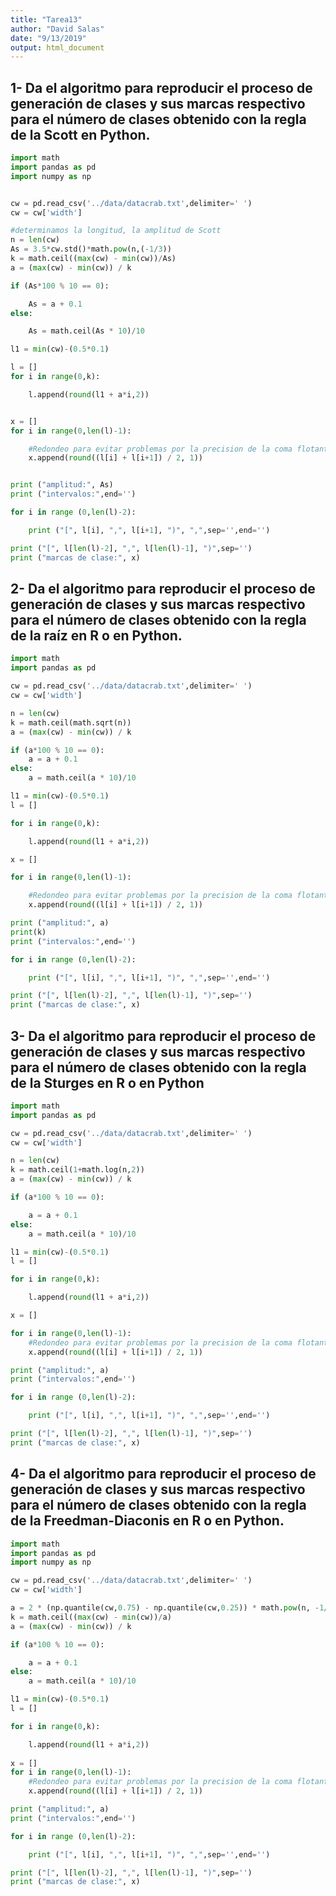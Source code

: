 ```yaml
---
title: "Tarea13"
author: "David Salas"
date: "9/13/2019"
output: html_document
---
```


## 1- Da el algoritmo para reproducir el proceso de generación de clases y sus marcas respectivo para el número de clases obtenido con la regla de la Scott en Python.

```python
import math
import pandas as pd
import numpy as np


cw = pd.read_csv('../data/datacrab.txt',delimiter=' ')
cw = cw['width']

#determinamos la longitud, la amplitud de Scott
n = len(cw)
As = 3.5*cw.std()*math.pow(n,(-1/3))
k = math.ceil((max(cw) - min(cw))/As)
a = (max(cw) - min(cw)) / k

if (As*100 % 10 == 0):

    As = a + 0.1
else:

    As = math.ceil(As * 10)/10

l1 = min(cw)-(0.5*0.1)

l = []
for i in range(0,k):

    l.append(round(l1 + a*i,2))


x = []
for i in range(0,len(l)-1):

    #Redondeo para evitar problemas por la precision de la coma flotante
    x.append(round((l[i] + l[i+1]) / 2, 1))


print ("amplitud:", As)     
print ("intervalos:",end='')

for i in range (0,len(l)-2):

    print ("[", l[i], ",", l[i+1], ")", ",",sep='',end='')

print ("[", l[len(l)-2], ",", l[len(l)-1], ")",sep='')
print ("marcas de clase:", x)
```


## 2- Da el algoritmo para reproducir el proceso de generación de clases y sus marcas respectivo para el número de clases obtenido con la regla de la raíz en R o en Python.

```python
import math
import pandas as pd

cw = pd.read_csv('../data/datacrab.txt',delimiter=' ')
cw = cw['width']

n = len(cw)
k = math.ceil(math.sqrt(n))
a = (max(cw) - min(cw)) / k

if (a*100 % 10 == 0):
    a = a + 0.1
else:
    a = math.ceil(a * 10)/10

l1 = min(cw)-(0.5*0.1)
l = []

for i in range(0,k):

    l.append(round(l1 + a*i,2))

x = []

for i in range(0,len(l)-1):

    #Redondeo para evitar problemas por la precision de la coma flotante
    x.append(round((l[i] + l[i+1]) / 2, 1))

print ("amplitud:", a)     
print(k)
print ("intervalos:",end='')

for i in range (0,len(l)-2):

    print ("[", l[i], ",", l[i+1], ")", ",",sep='',end='')

print ("[", l[len(l)-2], ",", l[len(l)-1], ")",sep='')
print ("marcas de clase:", x)
```


## 3- Da el algoritmo para reproducir el proceso de generación de clases y sus marcas respectivo para el número de clases obtenido con la regla de la Sturges en R o en Python

```python
import math
import pandas as pd

cw = pd.read_csv('../data/datacrab.txt',delimiter=' ')
cw = cw['width']

n = len(cw)
k = math.ceil(1+math.log(n,2))
a = (max(cw) - min(cw)) / k

if (a*100 % 10 == 0):

    a = a + 0.1
else:
    a = math.ceil(a * 10)/10

l1 = min(cw)-(0.5*0.1)
l = []

for i in range(0,k):

    l.append(round(l1 + a*i,2))

x = []

for i in range(0,len(l)-1):
    #Redondeo para evitar problemas por la precision de la coma flotante
    x.append(round((l[i] + l[i+1]) / 2, 1))

print ("amplitud:", a)     
print ("intervalos:",end='')

for i in range (0,len(l)-2):

    print ("[", l[i], ",", l[i+1], ")", ",",sep='',end='')

print ("[", l[len(l)-2], ",", l[len(l)-1], ")",sep='')
print ("marcas de clase:", x)
```


## 4- Da el algoritmo para reproducir el proceso de generación de clases y sus marcas respectivo para el número de clases obtenido con la regla de la  Freedman-Diaconis en R o en Python.

```python
import math
import pandas as pd
import numpy as np

cw = pd.read_csv('../data/datacrab.txt',delimiter=' ')
cw = cw['width']

a = 2 * (np.quantile(cw,0.75) - np.quantile(cw,0.25)) * math.pow(n, -1/3)
k = math.ceil((max(cw) - min(cw))/a)
a = (max(cw) - min(cw)) / k

if (a*100 % 10 == 0):

    a = a + 0.1
else:
    a = math.ceil(a * 10)/10

l1 = min(cw)-(0.5*0.1)
l = []

for i in range(0,k):

    l.append(round(l1 + a*i,2))
    
x = []
for i in range(0,len(l)-1):
    #Redondeo para evitar problemas por la precision de la coma flotante
    x.append(round((l[i] + l[i+1]) / 2, 1))

print ("amplitud:", a)     
print ("intervalos:",end='')

for i in range (0,len(l)-2):

    print ("[", l[i], ",", l[i+1], ")", ",",sep='',end='')

print ("[", l[len(l)-2], ",", l[len(l)-1], ")",sep='')
print ("marcas de clase:", x)
```


